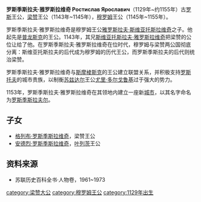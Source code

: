 '''罗斯季斯拉夫·雅罗斯拉维奇 Ростислав Ярославич'''（1129年~约1155年）古[[罗斯|罗斯]]王公，[[梁赞|梁赞]]王公（1143年~1145年），[[穆罗姆|穆罗姆]]王公（1145年~1155年）。

罗斯季斯拉夫·雅罗斯拉维奇是穆罗姆王公[[雅罗斯拉夫·斯维亚托斯拉维奇|雅罗斯拉夫·斯维亚托斯拉维奇]]之子。他起先是[[普龙斯克|普龙斯克]]的王公。1143年，其兄[[斯维亚托斯拉夫·雅罗斯拉维奇_(梁赞)|斯维亚托斯拉夫·雅罗斯拉维奇]]把梁赞的公位让给了他。在罗斯季斯拉夫·雅罗斯拉维奇在位时代，穆罗姆与梁赞两公国彻底分离：斯维亚托斯拉夫的后代成为穆罗姆的历代王公，而罗斯季斯拉夫的后代则统治梁赞。

罗斯季斯拉夫·雅罗斯拉维奇与[[斯摩棱斯克|斯摩棱斯克]]的王公建立联盟关系，并积极支持[[罗斯托夫|罗斯托夫]]的城市贵族，以制衡[[苏兹达尔|苏兹达尔]]王公[[尤里·多尔戈鲁基|尤里·多尔戈鲁基]]过于强大的势力。

1153年，罗斯季斯拉夫·雅罗斯拉维奇在其领地内建立一座新[[城市|城市]]，以其名字命名为[[罗斯季斯拉夫尔|罗斯季斯拉夫尔]]。

==子女==

*[[格列布·罗斯季斯拉维奇|格列布·罗斯季斯拉维奇]]，梁赞王公
*[[安德烈·罗斯季斯拉维奇|安德烈·罗斯季斯拉维奇]]，[[叶列茨|叶列茨]]王公

==资料来源==

*苏联历史百科全书·人物卷，1961~1973

{{start box}}
{{s-before|[[斯维亚托斯拉夫·雅罗斯拉维奇_(梁赞)|斯维亚托斯拉夫·雅罗斯拉维奇]]|rows=2}}
{{s-title|[[梁赞大公|梁赞公爵]]|1143~1145}}
{{s-after|[[格列布·罗斯季斯拉维奇|格列布·罗斯季斯拉维奇]]}}
{{s-title|[[穆罗姆统治者列表|穆罗姆公爵]]|1145~1155 }}
{{s-after|[[弗拉基米尔·斯维亚托斯拉维奇_(穆罗姆)|弗拉基米尔·斯维亚托斯拉维奇]]}}
{{end box}}

[[category:梁赞大公|category:梁赞大公]]
[[category:穆罗姆王公|category:穆罗姆王公]]
[[category:1129年出生|category:1129年出生]]